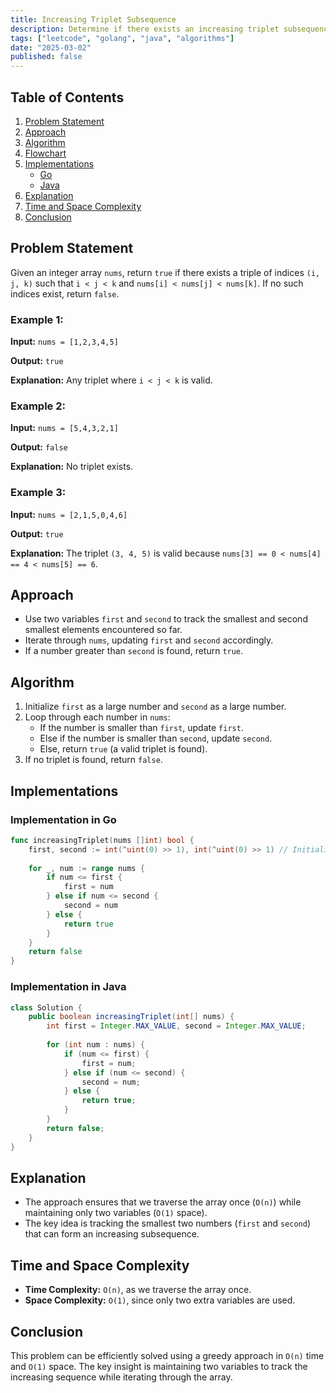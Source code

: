 ```yaml
---
title: Increasing Triplet Subsequence
description: Determine if there exists an increasing triplet subsequence in an array in O(n) time complexity. Includes Go and Java implementations.
tags: ["leetcode", "golang", "java", "algorithms"]
date: "2025-03-02"
published: false
---
```


## Table of Contents
1. [Problem Statement](#problem-statement)
2. [Approach](#approach)
3. [Algorithm](#algorithm)
4. [Flowchart](#flowchart)
5. [Implementations](#implementations)
   - [Go](#implementation-in-go)
   - [Java](#implementation-in-java)
6. [Explanation](#explanation)
7. [Time and Space Complexity](#time-and-space-complexity)
8. [Conclusion](#conclusion)

## Problem Statement
Given an integer array `nums`, return `true` if there exists a triple of indices `(i, j, k)` such that `i < j < k` and `nums[i] < nums[j] < nums[k]`. If no such indices exist, return `false`.

### Example 1:
**Input:** `nums = [1,2,3,4,5]`

**Output:** `true`

**Explanation:** Any triplet where `i < j < k` is valid.

### Example 2:
**Input:** `nums = [5,4,3,2,1]`

**Output:** `false`

**Explanation:** No triplet exists.

### Example 3:
**Input:** `nums = [2,1,5,0,4,6]`

**Output:** `true`

**Explanation:** The triplet `(3, 4, 5)` is valid because `nums[3] == 0 < nums[4] == 4 < nums[5] == 6`.

## Approach
- Use two variables `first` and `second` to track the smallest and second smallest elements encountered so far.
- Iterate through `nums`, updating `first` and `second` accordingly.
- If a number greater than `second` is found, return `true`.

## Algorithm
1. Initialize `first` as a large number and `second` as a large number.
2. Loop through each number in `nums`:
   - If the number is smaller than `first`, update `first`.
   - Else if the number is smaller than `second`, update `second`.
   - Else, return `true` (a valid triplet is found).
3. If no triplet is found, return `false`.

## Implementations
### Implementation in Go
```go
func increasingTriplet(nums []int) bool {
    first, second := int(^uint(0) >> 1), int(^uint(0) >> 1) // Initialize to max int
    
    for _, num := range nums {
        if num <= first {
            first = num
        } else if num <= second {
            second = num
        } else {
            return true
        }
    }
    return false
}
```

### Implementation in Java
```java
class Solution {
    public boolean increasingTriplet(int[] nums) {
        int first = Integer.MAX_VALUE, second = Integer.MAX_VALUE;
        
        for (int num : nums) {
            if (num <= first) {
                first = num;
            } else if (num <= second) {
                second = num;
            } else {
                return true;
            }
        }
        return false;
    }
}
```

## Explanation
- The approach ensures that we traverse the array once (`O(n)`) while maintaining only two variables (`O(1)` space).
- The key idea is tracking the smallest two numbers (`first` and `second`) that can form an increasing subsequence.

## Time and Space Complexity
- **Time Complexity:** `O(n)`, as we traverse the array once.
- **Space Complexity:** `O(1)`, since only two extra variables are used.

## Conclusion
This problem can be efficiently solved using a greedy approach in `O(n)` time and `O(1)` space. The key insight is maintaining two variables to track the increasing sequence while iterating through the array.

